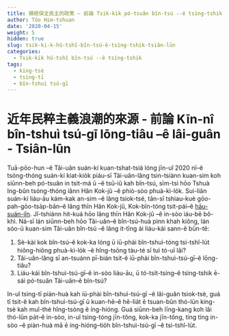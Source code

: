 ```yaml
---
title: 積極保全民主的政策 – 前論 Tsik-ki̍k pó-tsuân bîn-tsú --ê tsìng-tshik – Tsiân-lūn
author: Tōo Him-tshuan
date: '2020-04-15'
weight: 5
hidden: true
slug: tsik-ki-k-hû-tshî-bîn-tsú-ê-tsìng-tshik-tsiân-lūn
categories:
  - Tsik-ki̍k hû-tshî bîn-tsú --ê tsìng-tshik
tags:
  - king-tsè
  - tsìng-tī
  - bîn-tshuì tsú-gī
---
```


# 近年民粹主義浪潮的來源 - 前論 Kīn-nî bîn-tshuì tsú-gī lōng-tiâu --ê lâi-guân - Tsiân-lūn
Tuā-pōo-hun --ê Tâi-uân suán-kí kuan-tshat-tsiá lóng jīn-uî 2020 nî--ê tsóng-thóng suán-kí kiat-kio̍k piáu-sī Tâi-uân-lâng tsin-tsiànn kuan-sim koh siūnn-beh pó-tsuân in tsit-má ū --ê tsū-iû kah bîn-tsú, sīm-tsì hōo Tshuà Ing-bûn tsóng-thóng iânn Hân Kok-jû --ê phiò-sòo phuà-kì-lo̍k. Sui-liân suán-kí liáu-āu kám-kak an-sim --ê lâng tsiok-tsé, tān-sī tshiau-kuè gōo-pah-gōo-tsa̍p-bān--ê lâng thīn Hân Kok-jû, Kok-bîn-tóng tsit-pái--ê [hāu-suán-jîn](https://www.bloomberg.com/graphics/2020-taiwan-election-results/). Jî-tshiánn hit-kuá hōo lâng thīn Hân Kok-jû --ê in-sòo iáu-bē bô-khì. Ná-sī lán siūnn-beh hōo Tâi-uân--ê bîn-tsú-huà pìnn khah kiông, lán sóo-ū kuan-sim Tâi-uân bîn-tsú --ê lâng it-tīng ài liáu-kái sann-ê būn-tê:

1.	Sè-kài kok bîn-tsú--ê kok-ka lóng ū iū-phài bîn-tshuì-tóng tsi-tshî-lu̍t hiông-hiông phuà-kì-lo̍k --ê hîng-tsōng tàu-té sī tuì tó-uī lâi?
2.	Tâi-uân-lâng sī an-tsuánn pī-bián tsit-ê iū-phài bîn-tshuì-tsú-gī--ê lōng-tiâu?
3.	Liáu-kái bîn-tshuì-tsú-gī--ê in-sòo liáu-āu, ū tó-tsi̍t-tsíng--ê tsìng-tshik ē-sái pó-tsuân Tâi-uân--ê bîn-tsú?

In-uî tsìng-tī piàn-huà kah iū-phài bîn-tshuì-tsú-gī --ê lâi-guân tsiok-tsè, guá tī tsit-ê kah bîn-tshuì-tsú-gī ū kuan-hē--ê hē-lia̍t ē tsuan-bûn thó-lūn king-tsè kah muî-thé hîng-tsòng ê íng-hióng. Guá siūnn-beh līng-kang koh lâi thó-lūn pa̍t--ê in-sòo, in-uî tsìng-tóng jīn-tông, kok-ka jīn-tông, tíng tíng in-sòo --ê piàn-huà mā ē íng-hióng--tio̍h bîn-tshuì-tsú-gī --ê tsi-tshî-lu̍t.



